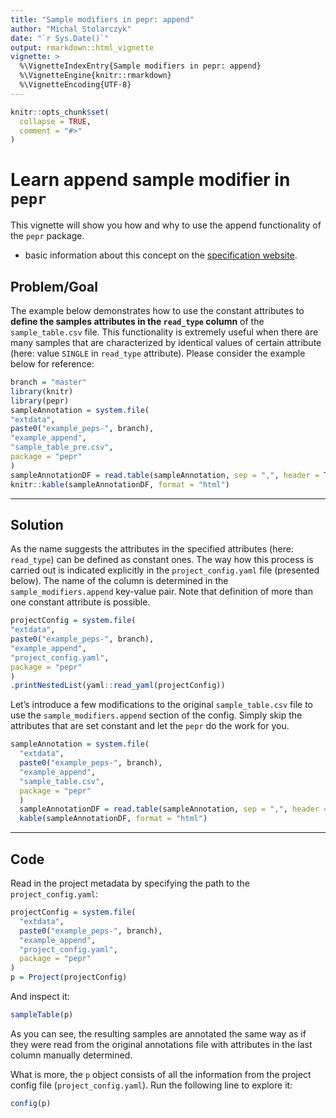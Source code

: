 ```yaml
---
title: "Sample modifiers in pepr: append"
author: "Michal Stolarczyk"
date: "`r Sys.Date()`"
output: rmarkdown::html_vignette
vignette: >
  %\VignetteIndexEntry{Sample modifiers in pepr: append}
  %\VignetteEngine{knitr::rmarkdown}
  %\VignetteEncoding{UTF-8}
---
```


```r
knitr::opts_chunk$set(
  collapse = TRUE,
  comment = "#>"
)
```

# Learn append sample modifier in `pepr`

This vignette will show you how and why to use the append functionality of the `pepr` package. 

 - basic information about this concept on the [specification website](http://pep.databio.org/en/2.0.0/specification/#sample_modifiersappend).

## Problem/Goal
The example below demonstrates how to use the constant attributes to **define the samples attributes in the `read_type` column** of the `sample_table.csv` file. This functionality is extremely useful when there are many samples that are characterized by identical values of certain attribute (here: value `SINGLE` in `read_type` attribute). Please consider the example below for reference:

```r
branch = "master"
library(knitr)
library(pepr)
sampleAnnotation = system.file(
"extdata",
paste0("example_peps-", branch),
"example_append",
"sample_table_pre.csv",
package = "pepr"
)
sampleAnnotationDF = read.table(sampleAnnotation, sep = ",", header = T)
knitr::kable(sampleAnnotationDF, format = "html") 
```

----

## Solution
As the name suggests the attributes in the specified attributes (here: `read_type`) can be defined as constant ones. The way how this process is carried out is indicated explicitly in the `project_config.yaml` file (presented below). The name of the column is determined in the `sample_modifiers.append` key-value pair. Note that definition of more than one constant attribute is possible.


```r
projectConfig = system.file(
"extdata",
paste0("example_peps-", branch),
"example_append",
"project_config.yaml",
package = "pepr"
)
.printNestedList(yaml::read_yaml(projectConfig))
```


Let's introduce a few modifications to the original `sample_table.csv` file to use the `sample_modifiers.append` section of the config. Simply skip the attributes that are set constant and let the `pepr` do the work for you.

```r
sampleAnnotation = system.file(
  "extdata",
  paste0("example_peps-", branch),
  "example_append",
  "sample_table.csv",
  package = "pepr"
  )
  sampleAnnotationDF = read.table(sampleAnnotation, sep = ",", header = T)
  kable(sampleAnnotationDF, format = "html") 
```

----

## Code

Read in the project metadata by specifying the path to the `project_config.yaml`:

```r
projectConfig = system.file(
  "extdata",
  paste0("example_peps-", branch), 
  "example_append", 
  "project_config.yaml", 
  package = "pepr"
)
p = Project(projectConfig)
```

And inspect it:

```r
sampleTable(p)
```

As you can see, the resulting samples are annotated the same way as if they were read from the original annotations file with attributes in the last column manually determined.

What is more, the `p` object consists of all the information from the project config file (`project_config.yaml`). Run the following line to explore it:

```r
config(p)
```

